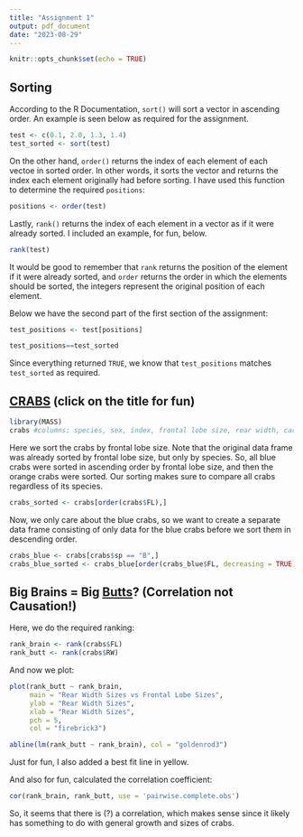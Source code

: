 ```yaml
---
title: "Assignment 1"
output: pdf_document
date: "2023-08-29"
---
```


```r
knitr::opts_chunk$set(echo = TRUE)
```

## Sorting
According to the R Documentation, `sort()` will sort a vector in ascending order. An example is seen below as required for the assignment. 
```r
test <- c(0.1, 2.0, 1.3, 1.4)
test_sorted <- sort(test)
```
On the other hand, `order()` returns the index of each element of each vectoe in sorted order. In other words, it sorts the vector and returns the index each element originally had before sorting. I have used this function to determine the required `positions`: 
```r
positions <- order(test)
```
Lastly, `rank()` returns the index of each element in a vector as if it were already sorted. I included an example, for fun, below. 

```r
rank(test)
```

It would be good to remember that `rank` returns the position of the element if it were already sorted, and `order` returns the order in which the elements should be sorted, the integers represent the original position of each element. 

Below we have the second part of the first section of the assignment:
```r
test_positions <- test[positions]

test_positions==test_sorted

```
Since everything returned `TRUE`, we know that `test_positions` matches `test_sorted` as required. 

## [CRABS](https://youtu.be/LDU_Txk06tM?t=68) (click on the title for fun)
 
```r
library(MASS)
crabs #columns: species, sex, index, frontal lobe size, rear width, carapace length, carapace width, body depth

```
Here we sort the crabs by frontal lobe size. Note that the original data frame was already sorted by frontal lobe size, but only by species. So, all blue crabs were sorted in ascending order by frontal lobe size, and then the orange crabs were sorted. Our sorting makes sure to compare all crabs regardless of its species. 
```r
crabs_sorted <- crabs[order(crabs$FL),]
```

Now, we only care about the blue crabs, so we want to create a separate data frame consisting of only data for the blue crabs before we sort them in descending order. 
```r
crabs_blue <- crabs[crabs$sp == "B",]
crabs_blue_sorted <- crabs_blue[order(crabs_blue$FL, decreasing = TRUE), ]
```

## Big Brains = Big [Butts](https://www.youtube.com/watch?v=7nprhxc2Lxc)? (Correlation not Causation!) 

Here, we do the required ranking:
```r
rank_brain <- rank(crabs$FL)
rank_butt <- rank(crabs$RW)
```

And now we plot: 

```r
plot(rank_butt ~ rank_brain,
     main = "Rear Width Sizes vs Frontal Lobe Sizes",
     ylab = "Rear Width Sizes",
     xlab = "Rear Width Sizes",
     pch = 5,
     col = "firebrick3")

abline(lm(rank_butt ~ rank_brain), col = "goldenrod3")
```

Just for fun, I also added a best fit line in yellow. 

And also for fun, calculated the correlation coefficient: 
```r
cor(rank_brain, rank_butt, use = 'pairwise.complete.obs')
```

So, it seems that there is (?) a correlation, which makes sense since it likely has something to do with general growth and sizes of crabs. 